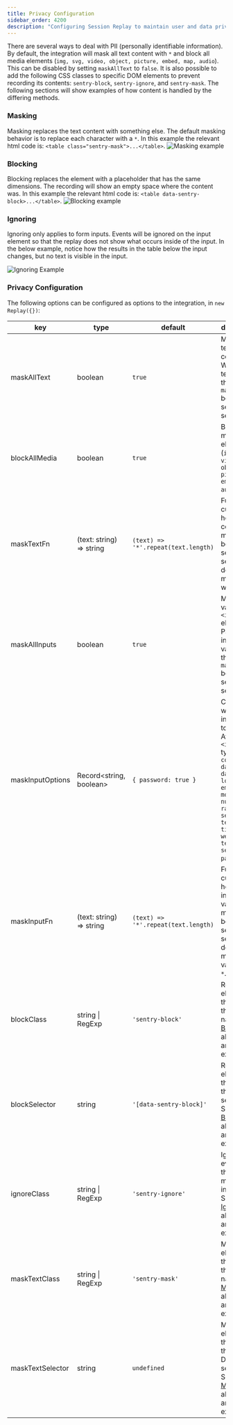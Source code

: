 ```yaml
---
title: Privacy Configuration
sidebar_order: 4200
description: "Configuring Session Replay to maintain user and data privacy."
---
```


There are several ways to deal with PII (personally identifiable information). By default, the integration will mask all text content with `*` and block all media elements (`img, svg, video, object, picture, embed, map, audio`). This can be disabled by setting `maskAllText` to `false`. It is also possible to add the following CSS classes to specific DOM elements to prevent recording its contents: `sentry-block`, `sentry-ignore`, and `sentry-mask`. The following sections will show examples of how content is handled by the differing methods.

### Masking
Masking replaces the text content with something else. The default masking behavior is to replace each character with a `*`. In this example the relevant html code is: `<table class="sentry-mask">...</table>`.
![Masking example](./session-replay-masking.png)

### Blocking
Blocking replaces the element with a placeholder that has the same dimensions. The recording will show an empty space where the content was. In this example the relevant html code is: `<table data-sentry-block>...</table>`.
![Blocking example](./session-replay-blocking.png)

### Ignoring
Ignoring only applies to form inputs. Events will be ignored on the input element so that the replay does not show what occurs inside of the input. In the below example, notice how the results in the table below the input changes, but no text is visible in the input.

![Ignoring Example](./session-replay-ignore-input.gif)

### Privacy Configuration

The following options can be configured as options to the integration, in `new Replay({})`:

| key              | type                     | default                             | description |
| ---------------- | ------------------------ | ----------------------------------- | --- |
| maskAllText      | boolean                  | `true`                              | Mask _all_ text content. Will pass text content through `maskTextFn` before sending to server. |
| blockAllMedia    | boolean                  | `true`                              | Block _all_ media elements (`img, svg, video, object, picture, embed, map, audio`) |
| maskTextFn       | (text: string) => string | `(text) => '*'.repeat(text.length)` | Function to customize how text content is masked before sending to server. By default, masks text with `*`. |
| maskAllInputs    | boolean                  | `true`                              | Mask values of `<input>` elements. Passes input values through `maskInputFn` before sending to server. |
| maskInputOptions | Record<string, boolean>  | `{ password: true }`                | Customize which inputs `type` to mask. <br /> Available `<input>` types: `color, date, datetime-local, email, month, number, range, search, tel, text, time, url, week, textarea, select, password`. |
| maskInputFn      | (text: string) => string | `(text) => '*'.repeat(text.length)` | Function to customize how form input values are masked before sending to server. By default, masks values with `*`. |
| blockClass       | string \| RegExp         | `'sentry-block'`                    | Redact all elements that match the class name. See [Blocking](#blocking) above for an example. |
| blockSelector    | string                   | `'[data-sentry-block]'`             | Redact all elements that match the DOM selector. See [Blocking](#blocking) above for an example. |
| ignoreClass      | string \| RegExp         | `'sentry-ignore'`                   | Ignores all events on the matching input field. See [Ignoring](#ignoring) above for an example. |
| maskTextClass    | string \| RegExp         | `'sentry-mask'`                     | Mask all elements that match the class name. See [Masking](#masking) above for an example. |
| maskTextSelector | string                   | `undefined`                         | Mask all elements that match the given DOM selector. See [Masking](#masking) above for an example. |
